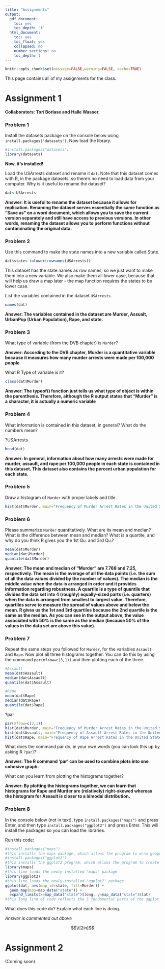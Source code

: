 ```yaml
---
title: "Assignments"
output:
  pdf_document:
    toc: yes
    toc_depth: '1'
  html_document:
    toc: yes
    toc_float: yes
    collapsed: no
    number_sections: no
    toc_depth: 1
---
```


```r
knitr::opts_chunk$set(message=FALSE,warning=FALSE, cache=TRUE)
```

This page contains all of my  assignments for the class.

# Assignment 1

**Collaborators: Tori Borlase and Halle Wasser. **

### Problem 1 

Install the datasets package on the console below using `install.packages("datasets")`. Now load the library.

```r
#install.packages("datasets")
library(datasets)
```

**Now, it's installed!**

Load the USArrests dataset and rename it `dat`. Note that this dataset comes with R, in the package datasets, so there's no need to load data from your computer. Why is it useful to rename the dataset?

```r
dat<-USArrests
```

**Answer: It is useful to rename the dataset because it allows for replication. Renaming the dataset serves essentially the same function as "Save as" on a word document, which allows you to save the current version separately and still have access to previous versions. In other words, renaming the dataset allows you to perform functions without contaminating the original data.**

### Problem 2

Use this command to make the state names into a new variable called State. 

```r
dat$state<-tolower(rownames(USArrests))
```

This dataset has the state names as row names, so we just want to make them into a new variable. We also make them all lower case, because that will help us draw a map later - the map function requires the states to be lower case.


List the variables contained in the dataset `USArrests`.

```r
names(dat)
```

**Answer: The variables contained in the dataset are Murder, Assualt, UrbanPop (Urban Population), Rape, and state. **

### Problem 3 

What type of variable (from the DVB chapter) is `Murder`? 

**Answer: According to the DVB chapter, Murder is a quantitative variable because it measures how many murder arrests were made per 100,000 people**

What R Type of variable is it?

```r
class(dat$Murder)
```

**Answer: The typeof() function just tells us what type of object is within the parenthesis. Therefore, although the R output states that "Murder" is a character, it is actually a numeric variable**

### Problem 4

What information is contained in this dataset, in general? What do the numbers mean? 

?USArrests

```r
head(dat)
```

**Answer: In general, information about how many arrests were made for murder, assault, and rape per 100,000 people in each state is contained in this dataset. This dataset also contains the percent urban population for each state.**

### Problem 5

Draw a histogram of `Murder` with proper labels and title.

```r
hist(dat$Murder, main="Frequency of Murder Arrest Rates in the United States", xlab = "Murder Arrests per 100,000", border="black", col = "blue", xlim= c(0,20))
```

### Problem 6

Please summarize `Murder` quantitatively. What are its mean and median? What is the difference between mean and median? What is a quartile, and why do you think R gives you the 1st Qu. and 3rd Qu.?

```r
mean(dat$Murder)
median(dat$Murder)
quantile(dat$Murder)
```

**Answer: The mean and median of "Murder" are 7.788 and 7.25, respectively. The mean is the average of all the data points (i.e. the sum of all the data values divided by the number of values). The median is the middle value when the data is arranged in order and it provides information regarding robustness. A quartile is a type of quantile that divides the data set into 4 (roughly) equally-sized parts (i.e. quarters) when the data is arranged from smallest to largest value. Therefore, quartiles serve to measure the spread of values above and below the mean. R  gives us the 1st and 3rd quartiles because the 2nd quartile is the same as the median. As you can see in the output above, the value associated with 50% is the same as the median (because 50% of the values in the data set are above this value). **

### Problem 7

Repeat the same steps you followed for `Murder`, for the variables `Assault` and `Rape`. Now plot all three histograms together. You can do this by using the command `par(mfrow=c(3,1))` and then plotting each of the three. 

```r
#Assault
mean(dat$Assault)
median(dat$Assault)
quantile(dat$Assault)
```

```r
#Rape
mean(dat$Rape)
median(dat$Rape)
quantile(dat$Rape)
```

?par

```r
par(mfrow=c(3,1))
hist(dat$Murder, main="Frequency of Murder Arrest Rates in the United States", xlab = "Murder Arrests per 100,000", border="black", col = "Purple")
hist(dat$Assault, main="Frequency of Assault Arrest Rates in the United States", xlab = "Assault Arrests per 100,000", border="black", col = "Red")
hist(dat$Rape, main="Frequency of Rape Arrest Rates in the United States", xlab = "Rape Arrests per 100,000", border="black", col = "Green")
```

What does the command par do, in your own words (you can look this up by asking R `?par`)?

**Answer: The R command 'par' can be used to combine plots into one cohesive graph. **

What can you learn from plotting the histograms together?

**Answer: By plotting the histograms together, we can learn that histograms for Rape and Murder are (relatively) right-skewed whereas the histogram for Assault is closer to a bimodal distribution. **
  
### Problem 8

In the console below (not in text), type `install.packages("maps")` and press Enter, and then type `install.packages("ggplot2")` and press Enter. This will install the packages so you can load the libraries.

Run this code:

```r
#install.packages("maps") 
#this installs the maps package, which allows the program to draw geographical maps.
#install.packages("ggplot2") 
#this installs the ggplot2 program, which allows the program to create elegant data visualizations using the Grammar of Graphics. In other words, it allows for very complex plots/graphics to be created within a data frame. 
library(maps)  
#this line loads the newly-installed "maps" package
library(ggplot2) 
#this line loads the newly-installed "ggplot2" package
ggplot(dat, aes(map_id=state, fill=Murder)) + 
  geom_map(map=map_data("state")) + 
  expand_limits(x=map_data("state")$long, y=map_data("state")$lat)
#this long line of code reflects the 3 fundamental parts of the ggplot: data, aesthetics, and geometry. It tells the program to use the Murder data from dat and the new "state" variable that we create in Problem 2. It also indicates the x and y variables such that they are instead reflecting latitude and longitude. 
```

What does this code do? Explain what each line is doing.

*Answer is commented out above*

$$\\[2in]$$




# Assignment 2 

(Coming soon)

